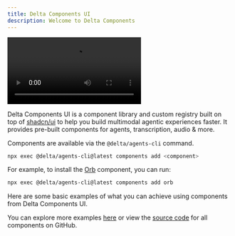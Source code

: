 ```yaml
---
title: Delta Components UI
description: Welcome to Delta Components
---
```


<Video
  src="https://github.com/mediaelement/mediaelement-files/raw/master/big_buck_bunny.mp4"
  autoPlay
  playsInline
/>

Delta Components UI is a component library and custom registry built on top of [shadcn/ui](https://ui.shadcn.com/) to help you build multimodal agentic experiences faster. It provides pre-built components for agents, transcription, audio & more.

Components are available via the `@delta/agents-cli` command.

```bash
npx exec @delta/agents-cli@latest components add <component>
```

For example, to install the [Orb](/docs/components/orb) component, you can run:

```bash
npx exec @delta/agents-cli@latest components add orb
```

Here are some basic examples of what you can achieve using components from Delta Components UI.

You can explore more examples [here](/blocks) or view the [source code](https://github.com/pprunty/deltacomponents.dev) for all components on GitHub.

<ComponentsNavGrid />
